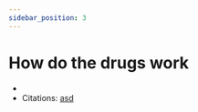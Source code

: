 ```yaml
---
sidebar_position: 3
---
```

# How do the drugs work
- 
- Citations: [asd](https://www.britannica.com/science/bacteria/Evolution-of-bacteria)
